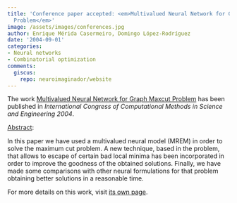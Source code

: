 ```yaml
---
title: 'Conference paper accepted: <em>Multivalued Neural Network for Graph Maxcut
  Problem</em>'
image: /assets/images/conferences.jpg
author: Enrique Mérida Casermeiro, Domingo López-Rodríguez
date: '2004-09-01'
categories:
- Neural networks
- Combinatorial optimization
comments:
  giscus:
    repo: neuroimaginador/website
---
```


The work <u>Multivalued Neural Network for Graph Maxcut Problem</u> has been published in <em><em>International Congress of Computational Methods in Science and Engineering</em> 2004</em>.

<u>Abstract</u>:



In this paper we have used a multivalued neural model (MREM) in order to solve the maximum cut problem. A new technique, based in the problem, that allows to escape of certain bad local minima has been incorporated in order to improve the goodness of the obtained solutions. Finally, we have made some comparisons with other neural formulations for that problem obtaining better solutions in a reasonable time.




For more details on this work, visit <a href='/publications/conferences/2004-iccmse2'>its own page</a>.
